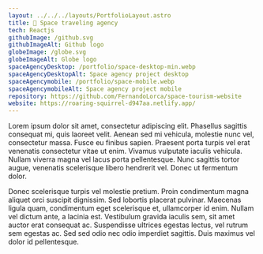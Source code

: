 ```yaml
---
layout: ../../../layouts/PortfolioLayout.astro
title: 🌌 Space traveling agency
tech: Reactjs
githubImage: /github.svg
githubImageAlt: Github logo
globeImage: /globe.svg
globeImageAlt: Globe logo
spaceAgencyDesktop: /portfolio/space-desktop-min.webp
spaceAgencyDesktopAlt: Space agency project desktop
spaceAgencymobile: /portfolio/space-mobile.webp
spaceAgencymobileAlt: Space agency project mobile
repository: https://github.com/FernandoLorca/space-tourism-website
website: https://roaring-squirrel-d947aa.netlify.app/
---
```



<div class="flex flex-col justify-center gap-10 md:flex-row md:py-10">
  <MarkdownImages
    src={frontmatter.spaceAgencyDesktop}
    alt={frontmatter.spaceAgencyDesktopAlt}
  />
  <MarkdownImages
    src={frontmatter.spaceAgencymobile}
    alt={frontmatter.spaceAgencymobileAlt}
  />
</div>

<div class="flex gap-5 justify-center">
  <ButtonCta
    text="Repositorio"
    href={frontmatter.repository}
    iconImg={frontmatter.githubImage}
    iconImgAlt={frontmatter.githubImageAlt}
  />
  <ButtonCta
    text="Sitio"
    href={frontmatter.website}
    iconImg={frontmatter.globeImage}
    iconImgAlt={frontmatter.globeImageAlt}
  />
</div>

Lorem ipsum dolor sit amet, consectetur adipiscing elit. Phasellus sagittis consequat mi, quis laoreet velit. Aenean sed mi vehicula, molestie nunc vel, consectetur massa. Fusce eu finibus sapien. Praesent porta turpis vel erat venenatis consectetur vitae ut enim. Vivamus vulputate iaculis vehicula. Nullam viverra magna vel lacus porta pellentesque. Nunc sagittis tortor augue, venenatis scelerisque libero hendrerit vel. Donec ut fermentum dolor.

Donec scelerisque turpis vel molestie pretium. Proin condimentum magna aliquet orci suscipit dignissim. Sed lobortis placerat pulvinar. Maecenas ligula quam, condimentum eget scelerisque et, ullamcorper id enim. Nullam vel dictum ante, a lacinia est. Vestibulum gravida iaculis sem, sit amet auctor erat consequat ac. Suspendisse ultrices egestas lectus, vel rutrum sem egestas ac. Sed sed odio nec odio imperdiet sagittis. Duis maximus vel dolor id pellentesque.
